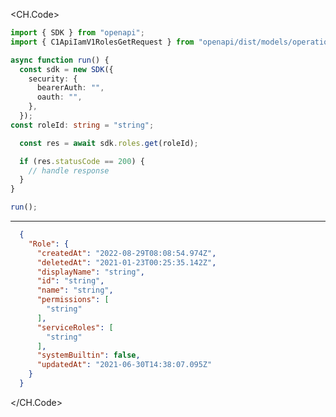 
<CH.Code>
```typescript Get.ts
import { SDK } from "openapi";
import { C1ApiIamV1RolesGetRequest } from "openapi/dist/models/operations";

async function run() {
  const sdk = new SDK({
    security: {
      bearerAuth: "",
      oauth: "",
    },
  });
const roleId: string = "string";

  const res = await sdk.roles.get(roleId);

  if (res.statusCode == 200) {
    // handle response
  }
}

run();
```
---

```json Example Response
  {
    "Role": {
      "createdAt": "2022-08-29T08:08:54.974Z",
      "deletedAt": "2021-01-23T00:25:35.142Z",
      "displayName": "string",
      "id": "string",
      "name": "string",
      "permissions": [
        "string"
      ],
      "serviceRoles": [
        "string"
      ],
      "systemBuiltin": false,
      "updatedAt": "2021-06-30T14:38:07.095Z"
    }
  }
```
</CH.Code>
